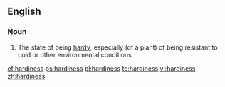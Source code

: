 ==English==

===Noun===
{{wikipedia|hardiness (plants)}}
{{en-noun|-}}

# The state of being [[hardy]]; especially (of a plant) of being resistant to cold or other environmental conditions

[[et:hardiness]]
[[ps:hardiness]]
[[pl:hardiness]]
[[te:hardiness]]
[[vi:hardiness]]
[[zh:hardiness]]